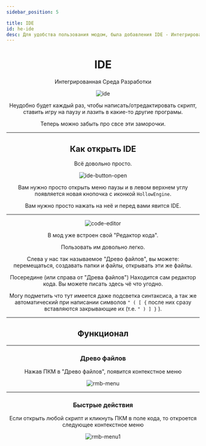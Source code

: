 ```yaml
---
sidebar_position: 5

title: IDE
id: he-ide
desc: Для удобства пользования модом, была добавления IDE - Интегрированная Среда Разработки
---
```


<div align="center">

# IDE

Интегрированная Среда Разработки

![ide](@site/static/img/doc/ide.png "Холоу рисует строки кода")

Неудобно будет каждый раз, чтобы написать/отредактировать скрипт, ставить игру на паузу и лазить в какие-то другие програмы.

Теперь можно забыть про свсе эти заморочки.

---

## Как открыть IDE

Всё довольно просто.

![ide-button-open](@site/static/img/doc/ide-button-open.png)

Вам нужно просто открыть меню паузы и в левом верхнем углу появляется новая кнопочка с иконкой `HollowEngine`.

Вам нужно просто нажать на неё и перед вами явится IDE.

---

![code-editor](@site/static/img/doc/code_editor.png)

В мод уже встроен свой "Редактор кода".

Пользовать им довольно легко.

Слева у нас так называемое "Древо файлов", вы можете: перемещаться, создавать папки и файлы, открывать эти же файлы.

Посередине (или справа от "Древа файлов") Находится сам редактор кода. Вы можете писать здесь чё что угодно.

Могу подметить что тут имеется даже подсветка синтаксиса, а так же автоматический при написании символов `" ( [ {` после них сразу вставляются закрывающие их (т.е. `" ) ] }` ).

---

## Функционал

---

### Древо файлов

Нажав ПКМ в "Древо файлов", появится контекстное меню

![rmb-menu](@site/static/img/doc/ide/rmb-menu.png)

---

### Быстрые действия

Если открыть любой скрипт и кликнуть ПКМ в поле кода, то откроется следующее контекстное меню

![rmb-menu1](@site/static/img/doc/ide/rmb-menu1.png)

</div>